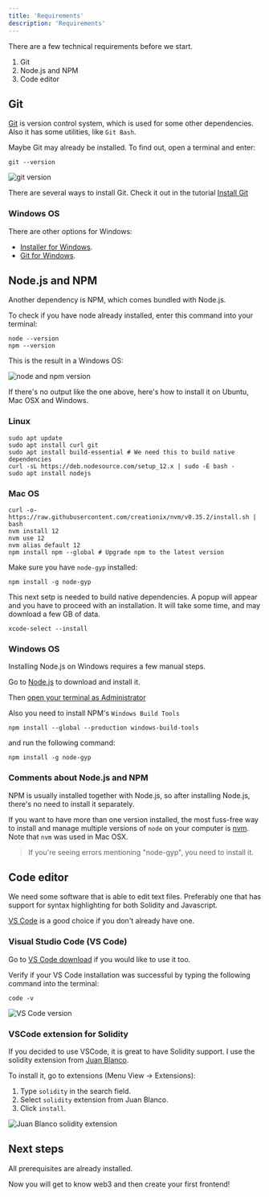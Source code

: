 ```yaml
---
title: 'Requirements'
description: 'Requirements'
---
```


There are a few technical requirements before we start.

1. Git
2. Node.js and NPM
3. Code editor

## Git

[Git](https://git-scm.com/doc) is version control system, which is used for some other dependencies.
Also it has some utilities, like `Git Bash`.

Maybe Git may already be installed. To find out, open a terminal and enter:

```shell
git --version
```

![git version](img/courses/dev/05/requirements/image-01.png)

There are several ways to install Git.
Check it out in the tutorial [Install Git](https://www.atlassian.com/git/tutorials/install-git)

### Windows OS

There are other options for Windows:

- [Installer for Windows](https://git-scm.com/download/win).
- [Git for Windows](https://gitforwindows.org/).

## Node.js and NPM

Another dependency is NPM, which comes bundled with Node.js.

To check if you have node already installed, enter this command into your terminal:

```shell
node --version
npm --version
```

This is the result in a Windows OS:

![node and npm version](img/courses/dev/05/requirements/image-02.png)

If there's no output like the one above, here's how to install it on Ubuntu, Mac OSX and Windows.

### Linux

```shell
sudo apt update
sudo apt install curl git
sudo apt install build-essential # We need this to build native dependencies
curl -sL https://deb.nodesource.com/setup_12.x | sudo -E bash -
sudo apt install nodejs
```

### Mac OS

```shell
curl -o- https://raw.githubusercontent.com/creationix/nvm/v0.35.2/install.sh | bash
nvm install 12
nvm use 12
nvm alias default 12
npm install npm --global # Upgrade npm to the latest version
```

Make sure you have `node-gyp` installed:

```shell
npm install -g node-gyp
```

This next setp is needed to build native dependencies.
A popup will appear and you have to proceed with an installation.
It will take some time, and may download a few GB of data.

```shell
xcode-select --install
```

### Windows OS

Installing Node.js on Windows requires a few manual steps.

Go to [Node.js](https://nodejs.org/en/) to download and install it.

Then [open your terminal as Administrator](https://www.howtogeek.com/194041/how-to-open-the-command-prompt-as-administrator-in-windows-8.1/)

Also you need to install NPM's `Windows Build Tools`

```shell
npm install --global --production windows-build-tools
```

and run the following command:

```shell
npm install -g node-gyp
```

### Comments about Node.js and NPM

NPM is usually installed together with Node.js, so after installing Node.js, there's no need to install it separately.

If you want to have more than one version installed,
the most fuss-free way to install and manage multiple versions of `node` on your computer is
[nvm](https://github.com/nvm-sh/nvm). Note that `nvm` was used in Mac OSX.

> If you're seeing errors mentioning "node-gyp", you need to install it.

## Code editor

We need some software that is able to edit text files.
Preferably one that has support for syntax highlighting for both Solidity and Javascript.

[VS Code](https://code.visualstudio.com/) is a good choice if you don't already have one.

### Visual Studio Code (VS Code)

Go to [VS Code download](https://code.visualstudio.com/download) if you would like to use it too.

Verify if your VS Code installation was successful by typing the following command into the terminal:

```shell
code -v
```

![VS Code version](img/courses/dev/05/requirements/image-03.png)

### VSCode extension for Solidity

If you decided to use VSCode, it is great to have Solidity support.
I use the solidity extension from [Juan Blanco](https://marketplace.visualstudio.com/items?itemName=JuanBlanco.solidity).

To install it, go to extensions (Menu View -> Extensions):

1. Type `solidity` in the search field.
2. Select `solidity` extension from Juan Blanco.
3. Click `install`.

![Juan Blanco solidity extension](img/courses/dev/05/requirements/image-04.png)

## Next steps

All prerequisites are already installed.

Now you will get to know web3 and then create your first frontend!
